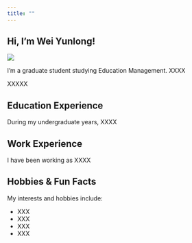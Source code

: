 ```yaml
---
title: ""
---
```


::: {.content-block .about-section}
# Hi, I'm Wei Yunlong!

![](/images/IMG_0913.jpg)

I'm a graduate student studying Education Management. XXXX

XXXXX
:::

::: {.content-block}
## Education Experience

During my undergraduate years, XXXX

:::

::: {.content-block}
## Work Experience

I have been working as XXXX
:::

::: {.content-block}
## Hobbies & Fun Facts

My interests and hobbies include:

- XXX
- XXX
- XXX
- XXX

:::
